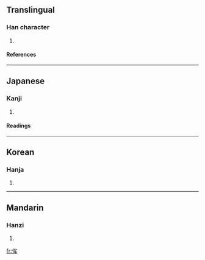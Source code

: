 ==Translingual==
===Han character===
{{Han char|rn=61|rad=心|as=06|sn=9|four=|canj=心戈竹手 (PIHQ)}}
# {{defn|Han|sort=心06}}
====References====
{{Han ref|kx=0383.290|dkj=10530|dj=0714.050|hdz=42299.070|uh=6048|ud=24648}}
----
==Japanese==
===Kanji===
{{ja-kanji|grade=|rs=心06}}
# {{defn|Japanese}} 
====Readings====
{{ja-readings|on=[[ぼう]] (bō), [[む]] (mu)|kun=[[むさぼりおしむ]] (musaborioshimu)}}
----
==Korean==
===Hanja===
{{ko-hanja|hangeul=모|eumhun=|rv=mo|mr=mo|y=mo}}
# {{defn|Korean}}
----
==Mandarin==
===Hanzi===
{{cmn-hanzi|pin=[[mú]] (mu2)|wg=mu<sup>2</sup>}}
# {{defn|Mandarin}}

[[fr:恈]]